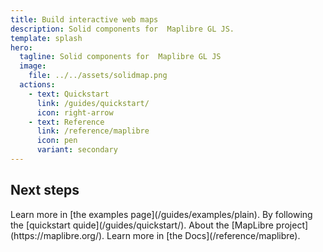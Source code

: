 ```yaml
---
title: Build interactive web maps
description: Solid components for  Maplibre GL JS.
template: splash
hero:
  tagline: Solid components for  Maplibre GL JS
  image:
    file: ../../assets/solidmap.png
  actions:
    - text: Quickstart
      link: /guides/quickstart/
      icon: right-arrow
    - text: Reference
      link: /reference/maplibre
      icon: pen
      variant: secondary
---
```




## Next steps
<CardGrid stagger>
	<Card title="See Examples" icon="rocket">
		Learn more in [the examples page](/guides/examples/plain).
	</Card>
	<Card title="Build your own maps" icon="add-document">
		By following the [quickstart quide](/guides/quickstart/).
	</Card>
	<Card title="Learn More" icon="information">
		About  the [MapLibre project](https://maplibre.org/).
	</Card>
	<Card title="Read the docs" icon="open-book">
		Learn more in [the Docs](/reference/maplibre).
	</Card>
</CardGrid>

